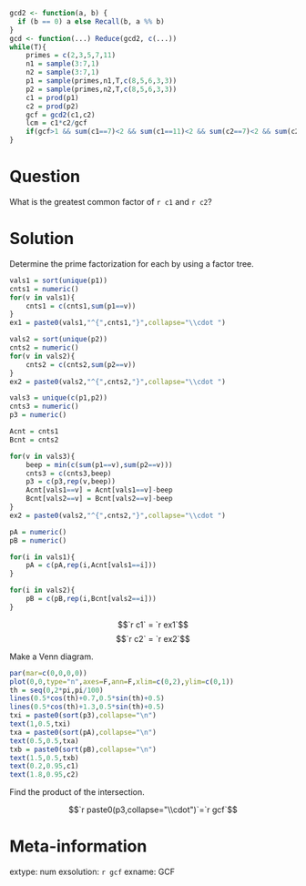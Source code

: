 ```r
gcd2 <- function(a, b) {
  if (b == 0) a else Recall(b, a %% b)
}
gcd <- function(...) Reduce(gcd2, c(...))
while(T){
    primes = c(2,3,5,7,11)
    n1 = sample(3:7,1)
    n2 = sample(3:7,1)
    p1 = sample(primes,n1,T,c(8,5,6,3,3))
    p2 = sample(primes,n2,T,c(8,5,6,3,3))
    c1 = prod(p1)
    c2 = prod(p2)
    gcf = gcd2(c1,c2)
    lcm = c1*c2/gcf
    if(gcf>1 && sum(c1==7)<2 && sum(c1==11)<2 && sum(c2==7)<2 && sum(c2==11)<2 && c1<500 && c2<500 && lcm>max(c(c1,c2)) && !(gcf %in% primes)){break}
}


```


Question
========

What is the greatest common factor of `r c1` and `r c2`?


Solution
========

Determine the prime factorization for each by using a factor tree.

```r
vals1 = sort(unique(p1))
cnts1 = numeric()
for(v in vals1){
    cnts1 = c(cnts1,sum(p1==v))
}
ex1 = paste0(vals1,"^{",cnts1,"}",collapse="\\cdot ")

vals2 = sort(unique(p2))
cnts2 = numeric()
for(v in vals2){
    cnts2 = c(cnts2,sum(p2==v))
}
ex2 = paste0(vals2,"^{",cnts2,"}",collapse="\\cdot ")

vals3 = unique(c(p1,p2))
cnts3 = numeric()
p3 = numeric()

Acnt = cnts1
Bcnt = cnts2

for(v in vals3){
    beep = min(c(sum(p1==v),sum(p2==v)))
    cnts3 = c(cnts3,beep)
    p3 = c(p3,rep(v,beep))
    Acnt[vals1==v] = Acnt[vals1==v]-beep
    Bcnt[vals2==v] = Bcnt[vals2==v]-beep
}
ex2 = paste0(vals2,"^{",cnts2,"}",collapse="\\cdot ")

pA = numeric()
pB = numeric()

for(i in vals1){
    pA = c(pA,rep(i,Acnt[vals1==i]))
}

for(i in vals2){
    pB = c(pB,rep(i,Bcnt[vals2==i]))
}

```

$$`r c1` = `r ex1`$$
$$`r c2` = `r ex2`$$

Make a Venn diagram.

```r
par(mar=c(0,0,0,0))
plot(0,0,type="n",axes=F,ann=F,xlim=c(0,2),ylim=c(0,1))
th = seq(0,2*pi,pi/100)
lines(0.5*cos(th)+0.7,0.5*sin(th)+0.5)
lines(0.5*cos(th)+1.3,0.5*sin(th)+0.5)
txi = paste0(sort(p3),collapse="\n")
text(1,0.5,txi)
txa = paste0(sort(pA),collapse="\n")
text(0.5,0.5,txa)
txb = paste0(sort(pB),collapse="\n")
text(1.5,0.5,txb)
text(0.2,0.95,c1)
text(1.8,0.95,c2)
```

Find the product of the intersection.

$$`r paste0(p3,collapse="\\cdot")`=`r gcf`$$


Meta-information
============
extype: num
exsolution: `r gcf`
exname: GCF

